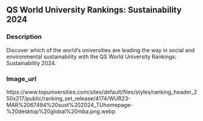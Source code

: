 ## QS World University Rankings: Sustainability 2024
### Description

Discover which of the world's universities are leading the way in social and environmental sustainability with the QS World University Rankings: Sustainability 2024.

### Image_url

https://www.topuniversities.com/sites/default/files/styles/ranking_header_250x217/public/ranking_set_release/4174/WUR23-MAR%2067494%20sust%202024_TUhomepage-%20desktop%20global%20mba.png.webp

